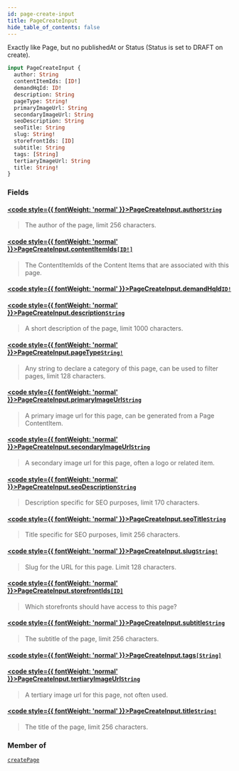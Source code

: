 ```yaml
---
id: page-create-input
title: PageCreateInput
hide_table_of_contents: false
---
```








Exactly like Page, but no publishedAt or Status (Status is set to DRAFT on create).

```graphql
input PageCreateInput {
  author: String
  contentItemIds: [ID!]
  demandHqId: ID!
  description: String
  pageType: String!
  primaryImageUrl: String
  secondaryImageUrl: String
  seoDescription: String
  seoTitle: String
  slug: String!
  storefrontIds: [ID]
  subtitle: String
  tags: [String]
  tertiaryImageUrl: String
  title: String!
}
```


### Fields

#### [<code style={{ fontWeight: 'normal' }}>PageCreateInput.<b>author</b></code>](#)<Bullet />[`String`](/demand/api/graphql-admin/reference/scalars/string) <Badge class="secondary" text="scalar"/>
> The author of the page, limit 256 characters.
> 

#### [<code style={{ fontWeight: 'normal' }}>PageCreateInput.<b>contentItemIds</b></code>](#)<Bullet />[`[ID!]`](/demand/api/graphql-admin/reference/scalars/id) <Badge class="secondary" text="list"/> <Badge class="secondary" text="scalar"/>
> The ContentItemIds of the Content Items that are associated with this page.
> 

#### [<code style={{ fontWeight: 'normal' }}>PageCreateInput.<b>demandHqId</b></code>](#)<Bullet />[`ID!`](/demand/api/graphql-admin/reference/scalars/id) <Badge class="secondary" text="non-null"/> <Badge class="secondary" text="scalar"/>
> 
> 

#### [<code style={{ fontWeight: 'normal' }}>PageCreateInput.<b>description</b></code>](#)<Bullet />[`String`](/demand/api/graphql-admin/reference/scalars/string) <Badge class="secondary" text="scalar"/>
> A short description of the page, limit 1000 characters.
> 

#### [<code style={{ fontWeight: 'normal' }}>PageCreateInput.<b>pageType</b></code>](#)<Bullet />[`String!`](/demand/api/graphql-admin/reference/scalars/string) <Badge class="secondary" text="non-null"/> <Badge class="secondary" text="scalar"/>
> Any string to declare a category of this page, can be used to filter pages, limit 128 characters.
> 

#### [<code style={{ fontWeight: 'normal' }}>PageCreateInput.<b>primaryImageUrl</b></code>](#)<Bullet />[`String`](/demand/api/graphql-admin/reference/scalars/string) <Badge class="secondary" text="scalar"/>
> A primary image url for this page, can be generated from a Page ContentItem.
> 

#### [<code style={{ fontWeight: 'normal' }}>PageCreateInput.<b>secondaryImageUrl</b></code>](#)<Bullet />[`String`](/demand/api/graphql-admin/reference/scalars/string) <Badge class="secondary" text="scalar"/>
> A secondary image url for this page, often a logo or related item.
> 

#### [<code style={{ fontWeight: 'normal' }}>PageCreateInput.<b>seoDescription</b></code>](#)<Bullet />[`String`](/demand/api/graphql-admin/reference/scalars/string) <Badge class="secondary" text="scalar"/>
> Description specific for SEO purposes, limit 170 characters.
> 

#### [<code style={{ fontWeight: 'normal' }}>PageCreateInput.<b>seoTitle</b></code>](#)<Bullet />[`String`](/demand/api/graphql-admin/reference/scalars/string) <Badge class="secondary" text="scalar"/>
> Title specific for SEO purposes, limit 256 characters.
> 

#### [<code style={{ fontWeight: 'normal' }}>PageCreateInput.<b>slug</b></code>](#)<Bullet />[`String!`](/demand/api/graphql-admin/reference/scalars/string) <Badge class="secondary" text="non-null"/> <Badge class="secondary" text="scalar"/>
> Slug for the URL for this page. Limit 128 characters.
> 

#### [<code style={{ fontWeight: 'normal' }}>PageCreateInput.<b>storefrontIds</b></code>](#)<Bullet />[`[ID]`](/demand/api/graphql-admin/reference/scalars/id) <Badge class="secondary" text="list"/> <Badge class="secondary" text="scalar"/>
> Which storefronts should have access to this page?
> 

#### [<code style={{ fontWeight: 'normal' }}>PageCreateInput.<b>subtitle</b></code>](#)<Bullet />[`String`](/demand/api/graphql-admin/reference/scalars/string) <Badge class="secondary" text="scalar"/>
> The subtitle of the page, limit 256 characters.
> 

#### [<code style={{ fontWeight: 'normal' }}>PageCreateInput.<b>tags</b></code>](#)<Bullet />[`[String]`](/demand/api/graphql-admin/reference/scalars/string) <Badge class="secondary" text="list"/> <Badge class="secondary" text="scalar"/>
> 
> 

#### [<code style={{ fontWeight: 'normal' }}>PageCreateInput.<b>tertiaryImageUrl</b></code>](#)<Bullet />[`String`](/demand/api/graphql-admin/reference/scalars/string) <Badge class="secondary" text="scalar"/>
> A tertiary image url for this page, not often used.
> 

#### [<code style={{ fontWeight: 'normal' }}>PageCreateInput.<b>title</b></code>](#)<Bullet />[`String!`](/demand/api/graphql-admin/reference/scalars/string) <Badge class="secondary" text="non-null"/> <Badge class="secondary" text="scalar"/>
> The title of the page, limit 256 characters.
> 



### Member of

[`createPage`](/demand/api/graphql-admin/reference/mutations/create-page)  <Badge class="secondary" text="mutation"/>




